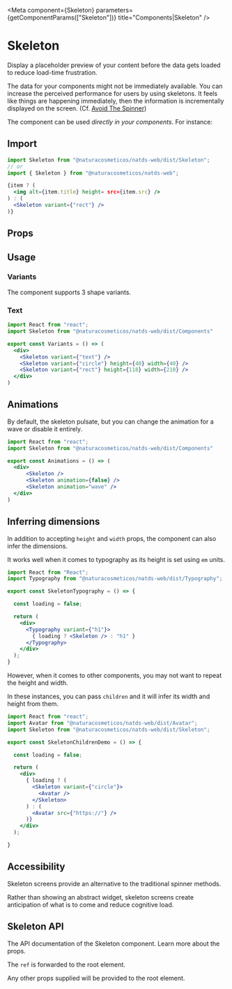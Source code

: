 

<Meta component={Skeleton} parameters={getComponentParams(["Skeleton"])} title="Components|Skeleton" />

# Skeleton

Display a placeholder preview of your content before the data gets loaded to reduce load-time frustration.

The data for your components might not be immediately available. You can increase the perceived performance for users
by using skeletons. It feels like things are happening immediately, then the information is incrementally displayed on
the screen. (Cf. [Avoid The Spinner](https://www.lukew.com/ff/entry.asp?1797))

The component can be used *directly in your components*. For instance:

## Import

```jsx
import Skeleton from "@naturacosmeticos/natds-web/dist/Skeleton";
// or
import { Skeleton } from "@naturacosmeticos/natds-web";

{item ? (
  <img alt={item.title} height= src={item.src} />
) : (
  <Skeleton variant={"rect"} />
)}
```

## Props

<Props of={Skeleton} />

## Usage

### Variants

The component supports 3 shape variants.

### Text

<Preview>
  <Story name="Skeleton variants">
    <ComponentWithLabel componentList={variants} headingText={"Variants"} />
  </Story>
</Preview>

```jsx
import React from "react";
import Skeleton from "@naturacosmeticos/natds-web/dist/Components"

export const Variants = () => (
  <div>
    <Skeleton variant={"text"} />
    <Skeleton variant={"circle"} height={40} width={40} />
    <Skeleton variant={"rect"} height={118} width={210} />
  </div>
)
```

## Animations

By default, the skeleton pulsate, but you can change the animation for a wave or disable it entirely.

<Preview>
  <Story name="Skeleton animations">
    <ComponentWithLabel componentList={animations} headingText={"Animations"} />
  </Story>
</Preview>

```jsx
import React from "react";
import Skeleton from "@naturacosmeticos/natds-web/dist/Components"

export const Animations = () => (
  <div>
      <Skeleton />
      <Skeleton animation={false} />
      <Skeleton animation="wave" />
  </div>
)
```

## Inferring dimensions

In addition to accepting `height` and `width` props, the component can also infer the dimensions.

It works well when it comes to typography as its height is set using `em` units.

<Preview>
  <Story name="Skeleton with Typography">
    <ComponentWithLabel componentList={forTypography} headingText={"With Typography"} />
  </Story>
</Preview>

```jsx
import React from "React";
import Typography from "@naturacosmeticos/natds-web/dist/Typography";

export const SkeletonTypography = () => {

  const loading = false;

  return (
    <div>
      <Typography variant={"h1"}>
        { loading ? <Skeleton /> : "h1" }
      </Typography>
    </div>
  );
}
```

However, when it comes to other components, you may not want to repeat the height and width.

In these instances, you can pass `children` and it will infer its width and height from them.

<Preview>
  <Story name="Skeleton with Avatar">
    <ComponentWithLabel componentList={forAvatar} header={"With Avatar"} />
  </Story>
</Preview>

```jsx
import React from "react";
import Avatar from "@naturacosmeticos/natds-web/dist/Avatar";
import Skeleton from "@naturacosmeticos/natds-web/dist/Skeleton";

export const SkeletonChildrenDemo = () => {

  const loading = false;

  return (
    <div>
      { loading ? (
        <Skeleton variant={"circle"}>
          <Avatar />
        </Skeleton>
      ) : (
        <Avatar src={"https://"} />
      )}
    </div>
  );

}
```

## Accessibility

Skeleton screens provide an alternative to the traditional spinner methods.

Rather than showing an abstract widget, skeleton screens create anticipation of what is to come and reduce cognitive load.

## Skeleton API

The API documentation of the Skeleton component. Learn more about the props.

The `ref` is forwarded to the root element.

Any other props supplied will be provided to the root element.
